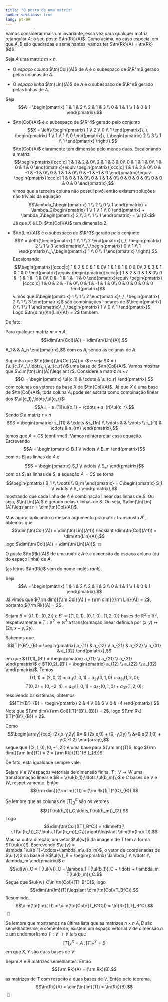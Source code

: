 ```yaml
--- 
title: "O posto de uma matriz"
number-sections: true
lang: pt-BR
--- 
```


Vamos considerar mais um invariante, essa vez para qualquer matriz
retangular $A$: o seu posto $\tn{Rk}(A)$. Como acima, no caso especial
em que $A,B$ são quadradas e semelhantes, vamos ter
$\tn{Rk}(A) = \tn{Rk}(B)$.

:::{#def-}
Seja $A$ uma matriz $m\times n$.

-   O *espaço coluna* $\tn{Col}(A)$ de $A$ é o subespaço de $\R^m$
    gerado pelas colunas de $A$.

-   O *espaço linha* $\tn{Lin}(A)$ de $A$ é o subespaço de $\R^n$ gerado
    pelas linhas de $A$.
:::

:::{#exm-}
Seja $$A = \begin{pmatrix}
1 & 1 & 2 \\
2 & 1 & 3 \\
0 & 1 & 1 \\
1 & 0 & 1
\end{pmatrix}.$$

-   $\tn{Col}(A)$ é o subespaço de $\R^4$ gerado pelo conjunto
    $$X = \left\{\begin{pmatrix}
      1 \\ 2 \\ 0 \\ 1
      \end{pmatrix}\,,\, \begin{pmatrix}
      1 \\ 1 \\ 1 \\ 0
      \end{pmatrix}\,,\,\begin{pmatrix}
      2 \\ 3 \\ 1 \\ 1
      \end{pmatrix} \right\}.$$ $\tn{Col}(A)$ claramente tem dimensão
    pelo menos duas. Escalonando a matriz $$\begin{pmatrix}[ccc|c]
    1 & 1 & 2 & 0\\
    2 & 1 & 3 & 0\\
    0 & 1 & 1 & 0\\
    1 & 0 & 1 & 0
    \end{pmatrix}\equiv \begin{pmatrix}[ccc|c]
    1 & 1 & 2 & 0\\
    0 & -1 & -1 & 0\\
    0 & 1 & 1 & 0\\
    0 & -1 & -1 & 0
    \end{pmatrix}\equiv \begin{pmatrix}[ccc|c]
    1 & 0 & 1 & 0\\
    0 & 1 & 1 & 0\\
    0 & 0 & 0 & 0\\
    0 & 0 & 0 & 0
    \end{pmatrix},$$ vimos que a terceira coluna não possui pivô, então
    existem soluções não triviais da equação $$\lambda_1\begin{pmatrix}
      1 \\ 2 \\ 0 \\ 1
      \end{pmatrix} + \lambda_2\begin{pmatrix}
      1 \\ 1 \\ 1 \\ 0
      \end{pmatrix} + \lambda_3\begin{pmatrix}
      2 \\ 3 \\ 1 \\ 1
      \end{pmatrix} = \ul{0}.$$ Já que $X$ é LD, $\tn{Col}(A)$ tem
    dimensão 2.

-   $\tn{Lin}(A)$ é o subespaço de $\R^3$ gerado pelo conjunto
    $$Y = \left\{\begin{pmatrix}
      1 \\ 1 \\ 2
      \end{pmatrix}\,,\, \begin{pmatrix}
      2 \\ 1 \\ 3
      \end{pmatrix}\,,\,\begin{pmatrix}
      0 \\ 1 \\ 1
      \end{pmatrix}\,,\,\begin{pmatrix}
      1 \\ 0 \\ 1
      \end{pmatrix} \right\}.$$ Escalonando: $$\begin{pmatrix}[cccc|c]
    1 & 2 & 0 & 1 & 0\\
    1 & 1 & 1 & 0 & 0\\
    2 & 3 & 1 & 1 & 0
    \end{pmatrix}\equiv \begin{pmatrix}[cccc|c]
    1 & 2 & 0 & 1 & 0\\
    0 & -1 & 1 & -1 & 0\\
    0 & -1 & 1 & -1 & 0
    \end{pmatrix}\equiv \begin{pmatrix}[cccc|c]
    1 & 0 & 2 & -1 & 0\\
    0 & 1 & -1 & 1 & 0\\
    0 & 0 & 0 & 0 & 0
    \end{pmatrix}$$ vimos que $\begin{pmatrix}
      1 \\ 1 \\ 2
      \end{pmatrix}\,,\, \begin{pmatrix}
      2 \\ 1 \\ 3
      \end{pmatrix}$ são combinações lineares de $\begin{pmatrix}
      0 \\ 1 \\ 1
      \end{pmatrix}\,,\,\begin{pmatrix}
      1 \\ 0 \\ 1
      \end{pmatrix}$. Logo $\tn{dim}(\tn{Lin}(A)) = 2$ também.
:::

De fato:

:::{#thm-}
Para qualquer matriz $m\times n$ $A$,
$$\dim(\tn{Col}(A)) = \dim(\tn{Lin}(A)).$$
:::

:::{.proof}

A_1 & \cdots & A_n
\end{pmatrix},$$ com os $A_i$ sendo as colunas de $A$.

Suponha que $\tn{dim}(\tn{Col}(A)) = r$ e seja
$X = \{\ul{c_1}\,,\,\ldots\,,\,\ul{c_r}\}$ uma base de $\tn{Col}(A)$.
Vamos mostrar que $\dim(\tn{Lin}(A))\leqslant r$. Considere a matriz
$m\times r$ $$C = \begin{pmatrix}
\ul{c_1} & \cdots & \ul{c_r}
\end{pmatrix},$$ com colunas os vetores da base $X$ de $\tn{Col}(A)$. Já
que $X$ é uma base de $\tn{Col}(A)$, toda coluna $A_i$ pode ser escrita
como combinação linear dos $\ul{c_1},\ldots,\ul{c_r}$:
$$A_i = s_{1i}\ul{c_1} + \cdots + s_{ri}\ul{c_r}.$$ Sendo $S$ a matriz
$r\times n$ $$S = \begin{pmatrix}
s_{11} & \cdots &s_{1n} \\
\vdots & & \vdots \\
s_{r1} & \cdots & s_{rn}
\end{pmatrix},$$ temos que $A = CS$ (confirme!). Vamos reinterpretar
essa equação. Escrevendo $$A = \begin{pmatrix}
B_1 \\ \vdots \\ B_m
\end{pmatrix}$$ com os $B_i$ as linhas de $A$ e $$S = \begin{pmatrix}
S_1 \\ \vdots \\ S_r
\end{pmatrix}$$ com os $S_i$ as linhas de $S$, a equação $A = CS$ se
torna $$\begin{pmatrix}
B_1 \\ \vdots \\ B_m
\end{pmatrix} = C\begin{pmatrix}
S_1 \\ \vdots \\ S_r
\end{pmatrix},$$ mostrando que cada linha de $A$ é combinação linear das
linhas de $S$. Ou seja, $\tn{Lin}(A)$ é gerado pelas $r$ linhas de $S$.
Ou seja, $\dim(\tn{Lin}(A))\leqslant r = \dim(\tn{Col}(A))$.

Mas agora, aplicando o mesmo argumento pra matriz transposta $A^t$,
obtemos que
$$\dim(\tn{Col}(A)) = \dim(\tn{Lin}(A^t)) \leqslant \dim(\tn{Col}(A^t)) = \dim(\tn{Lin}(A)),$$
logo $\dim(\tn{Col}(A)) = \dim(\tn{Lin}(A))$. ◻
:::

:::{#def-}
O *posto* $\tn{Rk}(A)$ de uma matriz $A$ é a dimensão do espaço coluna
(ou do espaço linha) de $A$.

(as letras $\tn{Rk}$ vem do nome inglés *rank*).
:::

:::{#exm-}
Seja $$A = \begin{pmatrix}
1 & 1 & 2 \\
2 & 1 & 3 \\
0 & 1 & 1 \\
1 & 0 & 1
\end{pmatrix}.$$ Já vimos que
${\rm dim}({\rm Col}(A) ) = {\rm dim}({\rm Lin}(A)) = 2$, portanto
${\rm Rk}(A) = 2$.
:::

:::{#exm-}
Sejam $B = \{(1,1)\,,\,(0,2) \}$ e
$B' = \{(1,0,1)\,,\,(0,1,0)\,,\,(1,2,0) \}$ bases de $\mathbb{R}^2$ e
$\mathbb{R}^3$, respetivamente e
$T: \mathbb{R}^2 \rightarrow \mathbb{R}^3$ a transformação linear
definida por $(x,y) \mapsto (2x,x-y,2y)$.

Sabemos que $$[T]^{B'}_{B} =  \begin{pmatrix}
a_{11} & a_{12} \\
a_{21} & a_{22} \\
a_{31} & a_{32} 
\end{pmatrix},$$ em que $T(1,1)_{B'} = \begin{pmatrix}
a_{11}  \\
a_{21}  \\
a_{31} 
\end{pmatrix}$ e $T(0,2)_{B'} = \begin{pmatrix}
a_{12} \\
a_{22} \\
a_{32} 
\end{pmatrix}$. Temos
$$T(1,1) = (2,0,2) = a_{11}(1,0,1)+ a_{21}(0,1,0)+ a_{31}(1,2,0);$$
$$T(0,2) = (0,-2,4) = a_{12}(1,0,1)+ a_{22}(0,1,0)+ a_{32}(1,2,0);$$
resolvendo os sistemas, obtemos $$[T]^{B'}_{B} =
    \begin{pmatrix}
    2 & 4 \\ 
    0& 6 \\
    0 & -4
\end{pmatrix}.$$ Note que ${\rm dim}({\rm Col}([T]^{B'}_{B})) = 2$, logo
${\rm Rk}([T]^{B'}_{B}) = 2$.

Como $$\begin{array}{ccc}
(2x,x-y,2y) &= & (2x,x,0) + (0,-y,2y) \\
&=& x(2,1,0) + y(0,-1,2)
\end{array},$$ segue que $\{ (2,1,0), (0,-1,2)\}$ é uma base para
${\rm Im}(T)$, logo
${\rm dim(}{\rm Im}(T)) = 2 = {\rm Rk}([T]^{B'}_{B})$.
:::

De fato, esta igualdade sempre vale:

:::{#thm-}
Sejam $V$ e $W$ espaços vetoriais de dimensão finita,
$T: V \rightarrow W$ uma transformação linear e
$B = \{\ul{b_1},\ldots,\ul{b_m}\}$ e $C$ bases de $V$ e $W$,
respetivamente. Então
$${\rm dim}({\rm Im}(T)) = {\rm Rk}([T]^{C}_{B}).$$
:::

:::{.proof}

Se lembre que as colunas de $[T]_B^C$ são os vetores
$$\{T(\ul{b_1})_C,\ldots,T(\ul{b_m})_C\}.$$ Logo
$$\dim(\tn{Col}([T]_B^C)) = \dim\left([\{T(\ul{b_1})_C,\ldots,T(\ul{b_m})_C\}]\right)\leqslant \dim(\tn{Im}(T)).$$
Mas na outra direção, um vetor $\ul{w}$ da imagem de $T$ tem a forma
$T(\ul{v})$. Escrevendo
$\ul{v} = \lambda_1\ul{b_1}+\cdots+\lambda_m\ul{b_m}$, o vetor de
coordenadas de $\ul{v}$ na base $B$ é $\ul{v}_B = \begin{pmatrix}
\lambda_1 \\
\vdots \\
\lambda_m 
\end{pmatrix}$ e
$$\ul{w}_C = T(\ul{v})_C = \lambda_1 T(\ul{b_1})_C + \ldots + \lambda_m T(\ul{b_m})_C.$$
Segue que $\ul{w}_C\in \tn{Col}([T]_B^C)$, logo
$$\dim(\tn{Im}(T))\leqslant \dim(\tn{Col}(T_B^C)).$$ Resumindo,
$$\dim(\tn{Im}(T)) = \dim(\tn{Col}([T_B^C])) = \tn{Rk}([T]_B^C).$$ ◻
:::

Se lembre que mostramos na última lista que as matrizes $n\times n$
$A,B$ são semelhantes se, e somente se, existem um espaço vetorial $V$
de dimensão $n$ e um endomorfismo $T:V\to V$ tais que
$$[T]_X^X = A\,,\, [T]_Y^Y = B$$ em que $X,Y$ são duas bases de $V$.

:::{#cor-}
Sejam $A$ e $B$ matrizes semelhantes. Então
$${\rm Rk}(A) = {\rm Rk}(B).$$
:::

:::{.proof}

as matrizes de $T$ com respeito a duas bases de $V$. Então pelo teorema,
$$\tn{Rk}(A) = \dim(\tn{Im}(T)) = \tn{Rk}(B).$$ ◻
:::
